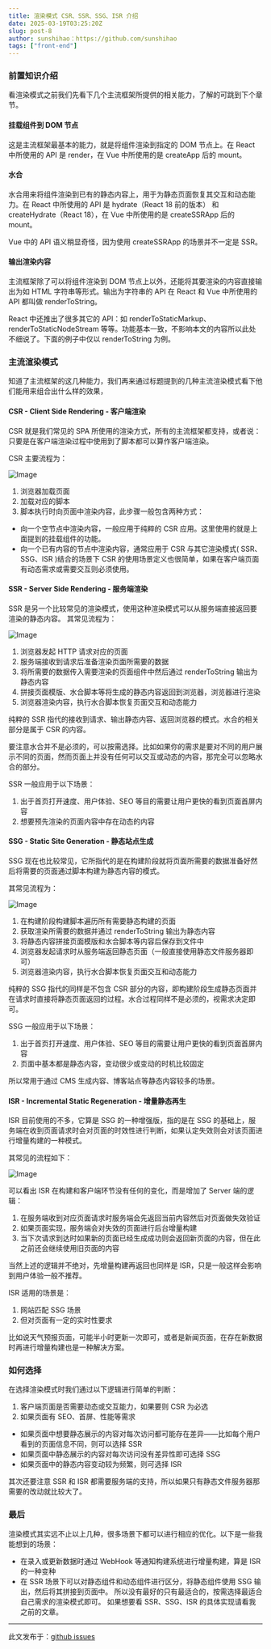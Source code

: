 ```yaml
---
title: 渲染模式 CSR、SSR、SSG、ISR 介绍
date: 2025-03-19T03:25:20Z
slug: post-8
author: sunshihao：https://github.com/sunshihao
tags: ["front-end"]
---
```


### 前置知识介绍
看渲染模式之前我们先看下几个主流框架所提供的相关能力，了解的可跳到下个章节。

#### 挂载组件到 DOM 节点
这是主流框架最基本的能力，就是将组件渲染到指定的 DOM 节点上。在 React 中所使用的 API 是 render，在 Vue 中所使用的是 createApp 后的 mount。

#### 水合
水合用来将组件渲染到已有的静态内容上，用于为静态页面恢复其交互和动态能力。在 React 中所使用的 API 是 hydrate（React 18 前的版本） 和 createHydrate（React 18），在 Vue 中所使用的是 createSSRApp 后的 mount。

Vue 中的 API 语义稍显奇怪，因为使用 createSSRApp 的场景并不一定是 SSR。

#### 输出渲染内容

主流框架除了可以将组件渲染到 DOM 节点上以外，还能将其要渲染的内容直接输出为如 HTML 字符串等形式。输出为字符串的 API 在 React 和 Vue 中所使用的 API 都叫做 renderToString。

React 中还推出了很多其它的 API：如 renderToStaticMarkup、 renderToStaticNodeStream 等等。功能基本一致，不影响本文的内容所以此处不细说了。下面的例子中仅以 renderToString 为例。

### 主流渲染模式

知道了主流框架的这几种能力，我们再来通过标题提到的几种主流渲染模式看下他们能用来组合出什么样的效果，

#### CSR - Client Side Rendering - 客户端渲染

CSR 就是我们常见的 SPA 所使用的渲染方式，所有的主流框架都支持，或者说：只要是在客户端渲染过程中使用到了脚本都可以算作客户端渲染。

CSR 主要流程为：

![Image](https://github.com/user-attachments/assets/a3ae6ad9-297d-44d6-a821-e1470866e053)

1. 浏览器加载页面
2. 加载对应的脚本
3. 脚本执行时向页面中渲染内容，此步骤一般包含两种方式：
- 向一个空节点中渲染内容，一般应用于纯粹的 CSR 应用。这里使用的就是上面提到的挂载组件的功能。
- 向一个已有内容的节点中渲染内容，通常应用于 CSR 与其它渲染模式( SSR、SSG、ISR )结合的场景下
CSR 的使用场景定义也很简单，如果在客户端页面有动态需求或需要交互则必须使用。

#### SSR - Server Side Rendering - 服务端渲染

SSR 是另一个比较常见的渲染模式，使用这种渲染模式可以从服务端直接返回要渲染的静态内容。
其常见流程为：

![Image](https://github.com/user-attachments/assets/2193f4b8-d2bf-4d54-9ab5-88c1f04c5531)

1. 浏览器发起 HTTP 请求对应的页面
2. 服务端接收到请求后准备渲染页面所需要的数据
3. 将所需要的数据传入需要渲染的页面组件中然后通过 renderToString 输出为静态内容
4. 拼接页面模版、水合脚本等将生成的静态内容返回到浏览器，浏览器进行渲染
5. 浏览器渲染内容，执行水合脚本恢复页面交互和动态能力

纯粹的 SSR 指代的接收到请求、输出静态内容、返回浏览器的模式。水合的相关部分是属于 CSR 的内容。

要注意水合并不是必须的，可以按需选择。比如如果你的需求是要对不同的用户展示不同的页面，然而页面上并没有任何可以交互或动态的内容，那完全可以忽略水合的部分。

SSR 一般应用于以下场景：

1. 出于首页打开速度、用户体验、SEO 等目的需要让用户更快的看到页面首屏内容
2. 想要预先渲染的页面内容中存在动态的内容

#### SSG - Static Site Generation - 静态站点生成

SSG 现在也比较常见，它所指代的是在构建阶段就将页面所需要的数据准备好然后将需要的页面通过脚本构建为静态内容的模式。

其常见流程为：

![Image](https://github.com/user-attachments/assets/f7a4a554-aa16-453e-bd14-0482bd11f995)

1. 在构建阶段构建脚本遍历所有需要静态构建的页面
2. 获取渲染所需要的数据并通过 renderToString 输出为静态内容
3. 将静态内容拼接页面模版和水合脚本等内容后保存到文件中
4. 浏览器发起请求时从服务端返回静态页面（一般直接使用静态文件服务器即可）
5. 浏览器渲染内容，执行水合脚本恢复页面交互和动态能力

纯粹的 SSG 指代的同样是不包含 CSR 部分的内容，即构建阶段生成静态页面并在请求时直接将静态页面返回的过程。水合过程同样不是必须的，视需求决定即可。

SSG 一般应用于以下场景：

1. 出于首页打开速度、用户体验、SEO 等目的需要让用户更快的看到页面首屏内容
2. 页面中基本都是静态内容，变动很少或变动的时机比较固定

所以常用于通过 CMS 生成内容、博客站点等静态内容较多的场景。

#### ISR - Incremental Static Regeneration - 增量静态再生

ISR 目前使用的不多，它算是 SSG 的一种增强版，指的是在 SSG 的基础上，服务端在收到页面请求时会对页面的时效性进行判断，如果认定失效则会对该页面进行增量构建的一种模式。

其常见的流程如下：

![Image](https://github.com/user-attachments/assets/906da54f-f162-4517-a678-879a454e5f1d)

可以看出 ISR 在构建和客户端环节没有任何的变化，而是增加了 Server 端的逻辑：

1. 在服务端收到对应页面请求时服务端会先返回当前内容然后对页面做失效验证
2. 如果页面实现，服务端会对失效的页面进行后台增量构建
3. 当下次请求到达时如果新的页面已经生成成功则会返回新页面的内容，但在此之前还会继续使用旧页面的内容

当然上述的逻辑并不绝对，先增量构建再返回也同样是 ISR，只是一般这样会影响到用户体验一般不推荐。

ISR 适用的场景是：
1. 网站匹配 SSG 场景
2. 但对页面有一定的实时性要求

比如说天气预报页面，可能半小时更新一次即可，或者是新闻页面，在存在新数据时再进行增量构建也是一种解决方案。

### 如何选择

在选择渲染模式时我们通过以下逻辑进行简单的判断：

1. 客户端页面是否需要动态或交互能力，如果要则 CSR 为必选
2. 如果页面有 SEO、首屏、性能等需求

- 如果页面中想要静态展示的内容对每次访问都可能存在差异——比如每个用户看到的页面信息不同，则可以选择 SSR
- 如果页面中静态展示的内容对每次访问没有差异性即可选择 SSG
- 如果页面中的静态内容变动较为频繁，则可选择 ISR

其次还要注意 SSR 和 ISR 都需要服务端的支持，所以如果只有静态文件服务器那需要的改动就比较大了。

### 最后

渲染模式其实远不止以上几种，很多场景下都可以进行相应的优化。以下是一些我能想到的场景：

- 在录入或更新数据时通过 WebHook 等通知构建系统进行增量构建，算是 ISR 的一种变种
- 在 SSR 场景下可以对静态组件和动态组件进行区分，将静态组件使用 SSG 输出，然后将其拼接到页面中。
所以没有最好的只有最适合的，按需选择最适合自己需求的渲染模式即可。
如果想要看 SSR、SSG、ISR 的具体实现请看我之前的文章。

---
此文发布于：<a href="https://github.com/sunshihao/sunshihao.github.io/issues/8" target="_blank">github issues</a>

